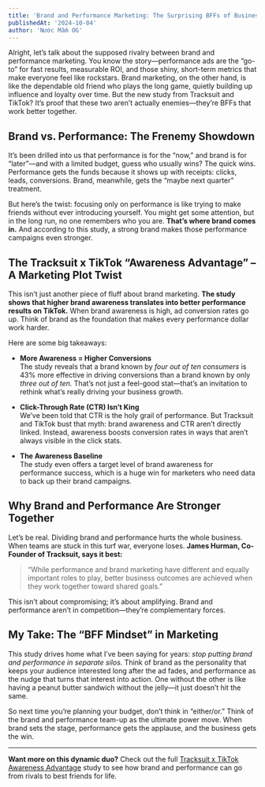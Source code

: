 ```yaml
---
title: 'Brand and Performance Marketing: The Surprising BFFs of Business Growth'
publishedAt: '2024-10-04'
author: 'Nước Mắm OG'
---
```


Alright, let’s talk about the supposed rivalry between brand and performance marketing. You know the story—performance ads are the “go-to” for fast results, measurable ROI, and those shiny, short-term metrics that make everyone feel like rockstars. Brand marketing, on the other hand, is like the dependable old friend who plays the long game, quietly building up influence and loyalty over time. But the new study from Tracksuit and TikTok? It’s proof that these two aren’t actually enemies—they’re BFFs that work better together.

## Brand vs. Performance: The Frenemy Showdown

It’s been drilled into us that performance is for the “now,” and brand is for “later”—and with a limited budget, guess who usually wins? The quick wins. Performance gets the funds because it shows up with receipts: clicks, leads, conversions. Brand, meanwhile, gets the “maybe next quarter” treatment.

But here’s the twist: focusing only on performance is like trying to make friends without ever introducing yourself. You might get some attention, but in the long run, no one remembers who you are. **That’s where brand comes in.** And according to this study, a strong brand makes those performance campaigns even stronger.

## The Tracksuit x TikTok “Awareness Advantage” – A Marketing Plot Twist

This isn’t just another piece of fluff about brand marketing. **The study shows that higher brand awareness translates into better performance results on TikTok.** When brand awareness is high, ad conversion rates go up. Think of brand as the foundation that makes every performance dollar work harder.

Here are some big takeaways:

- **More Awareness = Higher Conversions**  
  The study reveals that a brand known by _four out of ten consumers_ is 43% more effective in driving conversions than a brand known by only _three out of ten._ That’s not just a feel-good stat—that’s an invitation to rethink what’s really driving your business growth.

- **Click-Through Rate (CTR) Isn’t King**  
  We’ve been told that CTR is the holy grail of performance. But Tracksuit and TikTok bust that myth: brand awareness and CTR aren’t directly linked. Instead, awareness boosts conversion rates in ways that aren’t always visible in the click stats.

- **The Awareness Baseline**  
  The study even offers a target level of brand awareness for performance success, which is a huge win for marketers who need data to back up their brand campaigns.

## Why Brand and Performance Are Stronger Together

Let’s be real. Dividing brand and performance hurts the whole business. When teams are stuck in this turf war, everyone loses. **James Hurman, Co-Founder of Tracksuit, says it best:**

> “While performance and brand marketing have different and equally important roles to play, better business outcomes are achieved when they work together toward shared goals.”

This isn’t about compromising; it’s about amplifying. Brand and performance aren’t in competition—they’re complementary forces.

## My Take: The “BFF Mindset” in Marketing

This study drives home what I’ve been saying for years: _stop putting brand and performance in separate silos._ Think of brand as the personality that keeps your audience interested long after the ad fades, and performance as the nudge that turns that interest into action. One without the other is like having a peanut butter sandwich without the jelly—it just doesn’t hit the same.

So next time you’re planning your budget, don’t think in “either/or.” Think of the brand and performance team-up as the ultimate power move. When brand sets the stage, performance gets the applause, and the business gets the win.

---

**Want more on this dynamic duo?** Check out the full [Tracksuit x TikTok Awareness Advantage](https://www.gotracksuit.com/us/report/the-awareness-advantage) study to see how brand and performance can go from rivals to best friends for life.
